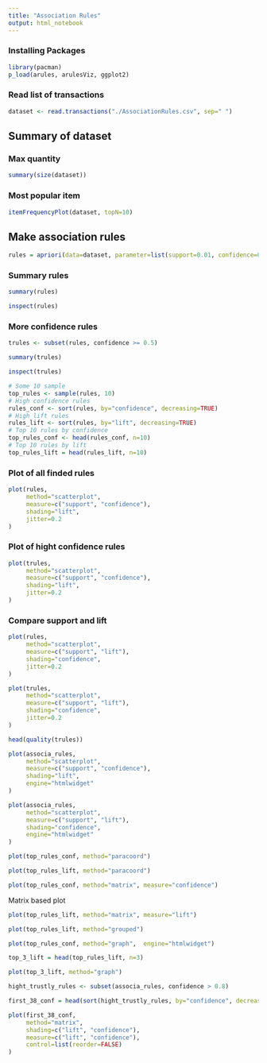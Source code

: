 ```yaml
---
title: "Association Rules"
output: html_notebook
---
```

### Installing Packages 
```r
library(pacman)
p_load(arules, arulesViz, ggplot2)
```

### Read list of transactions
```r
dataset <- read.transactions("./AssociationRules.csv", sep=" ")
```

## Summary of dataset
### Max quantity
```r
summary(size(dataset))
```

### Most popular item
```r
itemFrequencyPlot(dataset, topN=10) 
```

## Make association rules
```r
rules = apriori(data=dataset, parameter=list(support=0.01, confidence=0)) 
```

### Summary rules
```r
summary(rules)
```
```r
inspect(rules)
```

### More confidence rules
```r
trules <- subset(rules, confidence >= 0.5)
```
```r
summary(trules)
```
```r
inspect(trules)
```



```r
# Some 10 sample
top_rules <- sample(rules, 10)
# High confidence rules
rules_conf <- sort(rules, by="confidence", decreasing=TRUE)
# High lift rules
rules_lift <- sort(rules, by="lift", decreasing=TRUE)
# Top 10 rules by confidence
top_rules_conf <- head(rules_conf, n=10)
# Top 10 rules by lift
top_rules_lift = head(rules_lift, n=10)
```


### Plot of all finded rules
```r
plot(rules, 
     method="scatterplot", 
     measure=c("support", "confidence"), 
     shading="lift",
     jitter=0.2
)
```

### Plot of hight confidence rules
```r
plot(trules, 
     method="scatterplot", 
     measure=c("support", "confidence"), 
     shading="lift",
     jitter=0.2
)
```

### Compare support and lift
```r
plot(rules, 
     method="scatterplot", 
     measure=c("support", "lift"), 
     shading="confidence",
     jitter=0.2
)
```
```r
plot(trules, 
     method="scatterplot", 
     measure=c("support", "lift"), 
     shading="confidence",
     jitter=0.2
)
```
```r
head(quality(trules))
```



```r
plot(associa_rules, 
     method="scatterplot", 
     measure=c("support", "confidence"), 
     shading="lift",
     engine="htmlwidget"
)
```
```r
plot(associa_rules, 
     method="scatterplot", 
     measure=c("support", "lift"), 
     shading="confidence",
     engine="htmlwidget"
)
```

```r
plot(top_rules_conf, method="paracoord")
```

```r
plot(top_rules_lift, method="paracoord")
```

```r
plot(top_rules_conf, method="matrix", measure="confidence")
```
Matrix based plot

```r
plot(top_rules_lift, method="matrix", measure="lift")
```

```r
plot(top_rules_lift, method="grouped")
```

```r
plot(top_rules_conf, method="graph",  engine="htmlwidget")
```
```r
top_3_lift = head(top_rules_lift, n=3)

plot(top_3_lift, method="graph")
```

```r
hight_trustly_rules <- subset(associa_rules, confidence > 0.8)

first_38_conf = head(sort(hight_trustly_rules, by="confidence", decreasing=TRUE), n=38)

plot(first_38_conf, 
     method="matrix", 
     shading=c("lift", "confidence"), 
     measure=c("lift", "confidence"), 
     control=list(reorder=FALSE)
)
```







